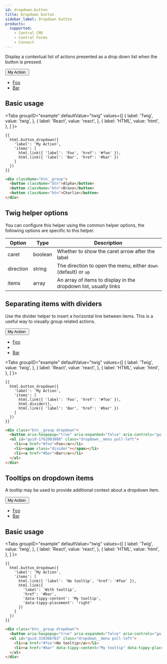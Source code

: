 ```yaml
---
id: dropdown-button
title: Dropdown button
sidebar_label: Dropdown button
products:
  supported:
    - Central CMS
    - Central Forms
    - Connect
---
```



Display a contextual list of actions presented as a drop down list when the button is pressed.

<div className="d-example">
  <div className="btn__group dropdown">
    <button aria-haspopup="true" aria-expanded="false" aria-controls="guid-1404002197" data-toggle="dropdown" className="btn dropdown__toggle">My Action&nbsp;<span className="caret"></span></button>
    <ul id="guid-1404002197" className="dropdown__menu pull-left">
      <li><a href="#foo">Foo</a></li>
      <li><a href="#bar">Bar</a></li>
    </ul>
  </div>
</div>

## Basic usage

<Tabs
  groupID="example"
  defaultValue="twig"
  values={[
    { label: 'Twig', value: 'twig', },
    { label: 'React', value: 'react', },
    { label: 'HTML', value: 'html', },
  ]
}>
<TabItem value="twig">

```twig
{{
  html.button_dropdown({
    'label': 'My Action',
    'items': [
      html.link({ 'label': 'Foo', 'href': '#foo' }),
      html.link({ 'label': 'Bar', 'href': '#bar' })
    ]
  })
}}
```

</TabItem>
<TabItem value="html">

```html
<div className="btn__group">
  <button className="btn">Alpha</button>
  <button className="btn">Bravo</button>
  <button className="btn">Charlie</button>
</div>
```

</TabItem>
</Tabs>

## Twig helper options

You can configure this helper using the common helper options, the following options are specific to this helper.

| Option | Type | Description |
| ------ | ---- | ----------- |
| caret | boolean | Whether to show the caret arrow after the label |
| direction | string | The direction to open the menu, either `down` (default) or `up` |
| items | array | An array of items to display in the dropdown list, usually links |

## Separating items with dividers

Use the divider helper to insert a horizontal line between items. This is a useful way to visually group related actions.

<div className="d-example">
  <div className="btn__group dropdown">
    <button aria-haspopup="true" aria-expanded="false" aria-controls="guid-1762003808" data-toggle="dropdown" className="btn dropdown__toggle">My Action&nbsp;<span className="caret"></span></button>
    <ul id="guid-1762003808" className="dropdown__menu pull-left">
      <li><a href="#foo">Foo</a></li>
      <li><span className="divider"></span></li>
      <li><a href="#bar">Bar</a></li>
    </ul>
  </div>
</div>

<Tabs
  groupID="example"
  defaultValue="twig"
  values={[
    { label: 'Twig', value: 'twig', },
    { label: 'React', value: 'react', },
    { label: 'HTML', value: 'html', },
  ]
}>
<TabItem value="twig">

```twig
{{
  html.button_dropdown({
    'label': 'My Action',
    'items': [
      html.link({ 'label': 'Foo', 'href': '#foo' }),
      html.divider(),
      html.link({ 'label': 'Bar', 'href': '#bar' })
    ]
  })
}}
```

</TabItem>
<TabItem value="html">

```html
<div class="btn__group dropdown">
  <button aria-haspopup="true" aria-expanded="false" aria-controls="guid-1762003808" data-toggle="dropdown" class="btn dropdown__toggle">My Action&nbsp;<span class="caret"></span></button>
  <ul id="guid-1762003808" class="dropdown__menu pull-left">
    <li><a href="#foo">Foo</a></li>
    <li><span class="divider"></span></li>
    <li><a href="#bar">Bar</a></li>
  </ul>
</div>
```

</TabItem>
</Tabs>

## Tooltips on dropdown items

A tooltip may be used to provide additional context about a dropdown item.

<div className="d-example">
  <div className="btn__group dropdown">
    <button aria-haspopup="true" aria-expanded="false" aria-controls="guid-1404002197" data-toggle="dropdown" className="btn dropdown__toggle">My Action&nbsp;<span className="caret"></span></button>
    <ul id="guid-1404002197" className="dropdown__menu pull-left">
      <li><a href="#foo">Foo</a></li>
      <li><a href="#bar">Bar</a></li>
    </ul>
  </div>
</div>

## Basic usage

<Tabs
  groupID="example"
  defaultValue="twig"
  values={[
    { label: 'Twig', value: 'twig', },
    { label: 'React', value: 'react', },
    { label: 'HTML', value: 'html', },
  ]
}>
<TabItem value="twig">

```twig
{{
  html.button_dropdown({
    'label': 'My Action',
    'items': [
      html.link({ 'label': 'No tooltip', 'href': '#foo' }),
      html.link({
        'label': 'With tooltip',
        'href': '#bar',
        'data-tippy-content': 'My tooltip',
        'data-tippy-placement': 'right'
      })
    ]
  })
}}
```

</TabItem>
<TabItem value="html">

```html
<div class="btn__group dropdown">
  <button aria-haspopup="true" aria-expanded="false" aria-controls="guid-310366783" data-toggle="dropdown" class="btn dropdown__toggle">My Action&nbsp;<span class="caret"></span></button>
  <ul id="guid-310366783" class="dropdown__menu pull-left">
    <li><a href="#foo">No tooltip</a></li>
    <li><a href="#bar" data-tippy-content="My tooltip" data-tippy-placement="right">With tooltip</a></li>
  </ul>
</div>
```

</TabItem>
</Tabs>